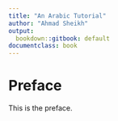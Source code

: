 ```yaml
---
title: "An Arabic Tutorial"
author: "Ahmad Sheikh"
output:
  bookdown::gitbook: default
documentclass: book
---
```


# Preface {-}

This is the preface.
